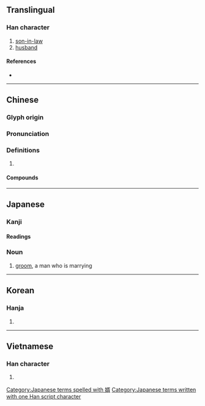 {{also|聟}}
{{character info/new}}
==Translingual==

===Han character===
{{Han char|rn=38|rad=女|as=09|sn=12|four=47427|canj=VNOB|ids=⿰女胥}}

# [[son-in-law]]
# [[husband]]

====References====
* {{Han ref|kx=0266.090|dkj=06470|dj=0533.160|hdz=21069.140|uh=5A7F|ud=23167|bh=B442|bd=46146}}

----

==Chinese==
{{zh-forms}}

===Glyph origin===
{{Han etym}}

===Pronunciation===
{{zh-pron
|m=xù
|c=sai3
|mn=ml:sè/qz,tw,xm,zz:sài
|mn_note=sè - literary; sài - vernacular
|oc=y
|cat=
}}

===Definitions===
{{zh-hanzi}}

# {{rfdef|zh}}

====Compounds====
{{zh-der|乘龍佳婿|乘龍快婿|令婿|佳婿|八子七婿|卜婿|友婿|夫婿|女婿|妹婿|姑婿|姪女婿|婭婿|媦婿|子婿|孫女婿|小婿|得婿如龍|快婿|招女婿|招門納婿|東床嬌婿|東床快婿|毛腳女婿|納婿|翁婿|貴婿|賢婿|贅婿|迎婿日|金龜婿}}

----

==Japanese==

===Kanji===
{{ja-kanji|grade=c|rs=女09}}

====Readings====
{{ja-readings
|goon=さい
|kanon=せい
|kun=むこ-
}}

===Noun===
{{ja-noun|むこ}}

# [[groom]], a man who is marrying

[[Category:Japanese terms spelled with 婿]]
[[Category:Japanese terms written with one Han script character]]

----

==Korean==

===Hanja===
{{ko-hanja|hangeul=서|rv=seo|mr=sŏ}}

# {{defn|lang=ko|sort=女09}}

----

==Vietnamese==

===Han character===
{{vi-hantu|[[tế]]|rs=女09}}

# {{defn|lang=vi|sort=女09}}